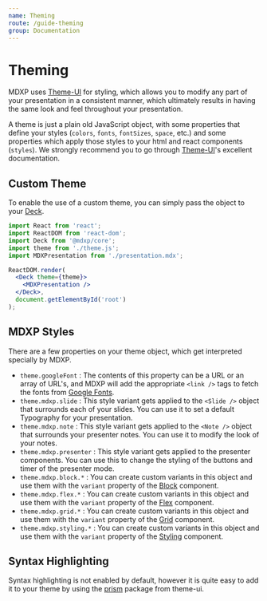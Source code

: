 ```yaml
---
name: Theming
route: /guide-theming
group: Documentation
---
```


# Theming
MDXP uses [Theme-UI][themeui] for styling, which allows you to modify any part of your presentation in a consistent manner, which ultimately results in having the same look and feel throughout your presentation.

A theme is just a plain old JavaScript object, with some properties that define your styles (`colors`, `fonts`, `fontSizes`, `space`, etc.) and some properties which apply those styles to your html and react components (`styles`).
We strongly recommend you to go through [Theme-UI][themeui]'s excellent documentation.


## Custom Theme
To enable the use of a custom theme, you can simply pass the object to your [Deck](/core-components#deck).

```jsx
import React from 'react';
import ReactDOM from 'react-dom';
import Deck from '@mdxp/core';
import theme from './theme.js';
import MDXPresentation from './presentation.mdx';

ReactDOM.render(
  <Deck theme={theme}>
    <MDXPresentation />
  </Deck>,
  document.getElementById('root')
);
```

## MDXP Styles
There are a few properties on your theme object, which get interpreted specially by MDXP.

- `theme.googleFont`      : The contents of this property can be a URL or an array of URL's, and MDXP will add the appropriate `<link />` tags to fetch the fonts from [Google Fonts](https://fonts.google.com/).
- `theme.mdxp.slide`      : This style variant gets applied to the `<Slide />` object that surrounds each of your slides. You can use it to set a default Typography for your presentation.
- `theme.mdxp.note`       : This style variant gets applied to the `<Note />` object that surrounds your presenter notes. You can use it to modify the look of your notes.
- `theme.mdxp.presenter`  : This style variant gets applied to the presenter components. You can use this to change the styling of the buttons and timer of the presenter mode.
- `theme.mdxp.block.*`    : You can create custom variants in this object and use them with the `variant` property of the [Block](/components-components#block) component.
- `theme.mdxp.flex.*`     : You can create custom variants in this object and use them with the `variant` property of the [Flex](/components-components#flex) component.
- `theme.mdxp.grid.*`     : You can create custom variants in this object and use them with the `variant` property of the [Grid](/components-components#grid) component.
- `theme.mdxp.styling.*`  : You can create custom variants in this object and use them with the `variant` property of the [Styling](/components-components#styling) component.


## Syntax Highlighting
Syntax highlighting is not enabled by default, however it is quite easy to add it to your theme by using the [prism](https://theme-ui.com/packages/prism/) package from theme-ui.


[themeui]: https://theme-ui.com
